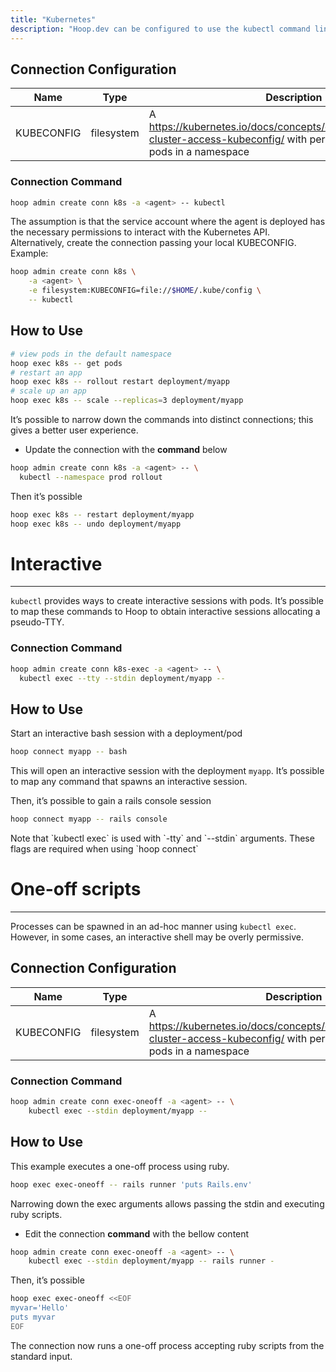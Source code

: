 ```yaml
---
title: "Kubernetes"
description: "Hoop.dev can be configured to use the kubectl command line to manage resources and execute actions on workloads in Kubernetes."
---
```



<Prerequisites />

## Connection Configuration

| Name | Type | Description |
| --- | --- | --- |
| KUBECONFIG | filesystem | A https://kubernetes.io/docs/concepts/configuration/organize-cluster-access-kubeconfig/ with permission to exec into pods in a namespace |

### Connection Command

```bash
hoop admin create conn k8s -a <agent> -- kubectl
```

<Info>
The assumption is that the service account where the agent is deployed has the necessary permissions to interact with the Kubernetes API. Alternatively, create the connection passing your local KUBECONFIG. Example:
</Info>

```bash
hoop admin create conn k8s \
	-a <agent> \
	-e filesystem:KUBECONFIG=file://$HOME/.kube/config \
	-- kubectl
```

## How to Use

```bash
# view pods in the default namespace
hoop exec k8s -- get pods
# restart an app
hoop exec k8s -- rollout restart deployment/myapp
# scale up an app
hoop exec k8s -- scale --replicas=3 deployment/myapp
```

It’s possible to narrow down the commands into distinct connections; this gives a better user experience.

- Update the connection with the **command** below

```bash
hoop admin create conn k8s -a <agent> -- \
  kubectl --namespace prod rollout
```

Then it’s possible

```bash
hoop exec k8s -- restart deployment/myapp
hoop exec k8s -- undo deployment/myapp
```

# Interactive

---

`kubectl` provides ways to create interactive sessions with pods. It’s possible to map these commands to Hoop to obtain interactive sessions allocating a pseudo-TTY.

### Connection Command

```bash
hoop admin create conn k8s-exec -a <agent> -- \
  kubectl exec --tty --stdin deployment/myapp --
```

## How to Use

Start an interactive bash session with a deployment/pod

```bash
hoop connect myapp -- bash
```

This will open an interactive session with the deployment `myapp`. It’s possible to map any command that spawns an interactive session.

Then, it’s possible to gain a rails console session

```bash
hoop connect myapp -- rails console
```

<Info>
Note that `kubectl exec` is used with `-tty` and `--stdin` arguments. These flags are required when using `hoop connect`
</Info>

# One-off scripts

---

Processes can be spawned in an ad-hoc manner using `kubectl exec`. However, in some cases, an interactive shell may be overly permissive.

## Connection Configuration

| Name | Type | Description |
| --- | --- | --- |
| KUBECONFIG | filesystem | A https://kubernetes.io/docs/concepts/configuration/organize-cluster-access-kubeconfig/ with permission to exec into pods in a namespace |

### Connection Command

```bash
hoop admin create conn exec-oneoff -a <agent> -- \
	kubectl exec --stdin deployment/myapp --
```

## How to Use

This example executes a one-off process using ruby.

```bash
hoop exec exec-oneoff -- rails runner 'puts Rails.env'
```

Narrowing down the exec arguments allows passing the stdin and executing ruby scripts.

- Edit the connection **command** with the bellow content

```bash
hoop admin create conn exec-oneoff -a <agent> -- \
	kubectl exec --stdin deployment/myapp -- rails runner -
```

Then, it’s possible

```bash
hoop exec exec-oneoff <<EOF
myvar='Hello'
puts myvar
EOF
```

The connection now runs a one-off process accepting ruby scripts from the standard input.

